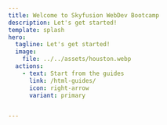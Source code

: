 ```yaml
---
title: Welcome to Skyfusion WebDev Bootcamp
description: Let's get started!
template: splash
hero:
  tagline: Let's get started!
  image:
    file: ../../assets/houston.webp
  actions:
    - text: Start from the guides
      link: /html-guides/
      icon: right-arrow
      variant: primary


---
```



[//]: # (## Next steps)

[//]: # ()
[//]: # (<CardGrid>)

[//]: # (	<Card title="Update content" icon="pencil">)

[//]: # (		Edit `src/content/docs/guides` to see this page change.)

[//]: # (	</Card>)

[//]: # (	<Card title="Add new content" icon="add-document">)

[//]: # (		Add Markdown or MDX files to `src/content/docs` to create new pages.)

[//]: # (	</Card>)

[//]: # (	<Card title="Configure your site" icon="setting">)

[//]: # (		Edit your `sidebar` and other config in `astro.config.mjs`.)

[//]: # (	</Card>)

[//]: # (	<Card title="Read the docs" icon="open-book">)

[//]: # (		Learn more in [the Starlight Docs]&#40;https://starlight.astro.build/&#41;.)

[//]: # (	</Card>)

[//]: # (</CardGrid>)
